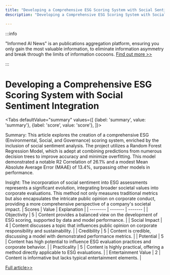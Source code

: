 ```yaml
---
title: "Developing a Comprehensive ESG Scoring System with Social Sentiment Integration"
description: "Developing a Comprehensive ESG Scoring System with Social Sentiment Integration"

---
```



:::info

"Informed AI News" is an publications aggregation platform, ensuring you only gain the most valuable information, to eliminate information asymmetry and break through the limits of information cocoons.  [Find out more >>](/)

:::

# Developing a Comprehensive ESG Scoring System with Social Sentiment Integration


<Tabs
	defaultValue="summary"
	values={[
	{label: 'summary', value: 'summary'},
	{label: 'score', value: 'score'},
]}>
<TabItem value="summary">


Summary:
This article explores the creation of a comprehensive ESG (Environmental, Social, and Governance) scoring system, enriched by the inclusion of social sentiment analysis. The project utilizes a Random Forest Regression Model, which is adept at combining predictions from numerous decision trees to improve accuracy and minimize overfitting. This model demonstrated a notable R2 Correlation of 26.1% and a modest Mean Absolute Average Error (MAAE) of 13.4%, surpassing other models in performance.

Insight:
The incorporation of social sentiment into ESG assessments represents a significant evolution, integrating broader societal values into corporate evaluations. This method not only measures traditional metrics but also encapsulates the intricate public opinion on corporate conduct, providing a more comprehensive perspective of a company's societal impact.
</TabItem>
<TabItem value="score">
	| Scores     | Value   | Explanation |
	| -------- | ------- | ------- |
	| Objectivity  | 5    | Content provides a balanced view on the development of ESG scoring, supported by data and model performance.    |
	| Social Impact | 4     | Content discusses a topic that influences public opinion on corporate responsibility and sustainability.    |
	| Credibility    | 5    | Content is credible, discussing a model with demonstrated performance metrics.    |
	| Potential    | 5    | Content has high potential to influence ESG evaluation practices and corporate behavior.    |
	| Practicality    | 5    | Content is highly practical, offering a method directly applicable to ESG evaluations.    |
	| Entertainment Value    | 2    | Content is informative but lacks typical entertainment elements.    |
</TabItem>
</Tabs>

[Full article>>](https://hackernoon.com/creating-a-systematic-esg-scoring-system-discussion?source=rss)
